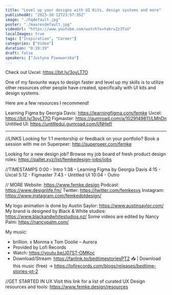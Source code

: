 ```yaml
---
title: "Level up your designs with UI Kits, design systems and more"
publishedAt: "2023-10-12T23:57:35Z"
image: "./hqdefault.jpg"
poster: "./maxresdefault.jpg"
videoUrl: "https://www.youtube.com/watch?v=YakrvZz3TsU"
localImages: true
tags: ["Inspiration", "Career"]
categories: ["Video"]
duration: "0:10:39"
draft: false
speakers: ["Justyna Piwowarska"]
---
```


Check out Uxcel: https://bit.ly/3oyLT7O

One of my favourite ways to design faster and level up my skills is to utilize other resources other people have created, specifically with UI kits and design systems.

Here are a few resources I recommend!

Learning Figma by Georgia Davis: https://learningfigma.com/femke
Uxcel: https://bit.ly/3oyLT7O
Figmaster: https://gumroad.com/a/1029149811/LMhDn
Untitled UI: https://untitledui.gumroad.com/l/NHefI

---

//LINKS
Looking for 1:1 mentorship or feedback on your portfolio? Book a session with me on Superpeer: http://superpeer.com/femke

Looking for a new design job? Browse my job board of fresh product design roles: https://pallet.xyz/list/femkedesign-jobs/jobs

//TIMESTAMPS
0:00 - Intro
1:38 - Learning Figma by Georgia Davis
4:15 - Uxcel
5:12 - Figmaster
7:43 - Untitled UI
10:04 - Outro

// MORE
Website: https://www.femke.design
Podcast: https://www.designlife.fm/
Twitter: https://twitter.com/femkesvs
Instagram: https://www.instagram.com/femkedotdesign/

My logo animation is done by Austin Saylor: https://www.austinsaylor.com/
My brand is designed by Black & White studios: https://www.blackandwhitestudios.nz/
Some videos are edited by Nancy Palm: https://nancypalm.com/

My music:

- brillion. x Monma x Tom Doolie – Aurora
- Provided by Lofi Records
- Watch: https://youtu.be/J07ST-OMKoc
- Download/Stream: https://fanlink.to/bedtimestoriesPT2
  📥 | Download this music (free)
  → https://lofirecords.com/blogs/releases/bedtime-stories-pt-2

//GET STARTED IN UX
Visit this link for a list of curated UX Design resources and tools: https://www.femke.design/resources

